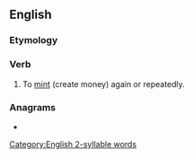 ==English==

===Etymology===
{{prefix|re|mint|lang=en}}

===Verb===
{{en-verb}}

# {{lb|en|transitive}} To [[mint]] (create money) again or repeatedly.

===Anagrams===
* {{l|en|minter}}

[[Category:English 2-syllable words]]